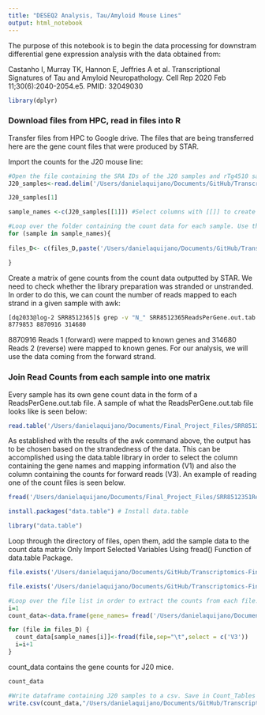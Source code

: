 ```yaml
---
title: "DESEQ2 Analysis, Tau/Amyloid Mouse Lines"
output: html_notebook
---
```


The purpose of this notebook is to begin the data processing for downstram differential gene expression analysis with the data obtained from:

Castanho I, Murray TK, Hannon E, Jeffries A et al. Transcriptional Signatures of Tau and Amyloid Neuropathology. Cell Rep 2020 Feb 11;30(6):2040-2054.e5. PMID: 32049030

```r
library(dplyr)
```

### Download files from HPC, read in files into R

Transfer files from HPC to Google drive. The files that are being transferred here are the gene count files that were produced by STAR. 

Import the counts for the J20 mouse line:

```r
#Open the file containing the SRA IDs of the J20 samples and rTg4510 samples
J20_samples<-read.delim('/Users/danielaquijano/Documents/GitHub/Transcriptomics-Final-Project-/Data_Retrieval/SRR_Acc_List_J20_6m_12m.txt',header=FALSE)
```

```r
J20_samples[1]
```


```r
sample_names <-c(J20_samples[[1]]) #Select columns with [[]] to create vector from sample names column
```

```r
#Loop over the folder containing the count data for each sample. Use the sample name from the SRR accession list to substiute sample name in the file path. Later we will use these file paths in order to build a count matrix. 
for (sample in sample_names){
  
files_D<- c(files_D,paste('/Users/danielaquijano/Documents/GitHub/Transcriptomics-Final-Project-/STAR_Counts/',sample,"ReadsPerGene.out.tab",sep=''))

}
```


Create a matrix of gene counts from the count data outputted by STAR. We need to check whether the library preparation was stranded or unstranded. In order to do this, we can count the number of reads mapped to each strand in a given sample with awk:

```bash
[dq2033@log-2 SRR8512365]$ grep -v "N_" SRR8512365ReadsPerGene.out.tab | awk '{unst+=$2;forw+=$3;rev+=$4}END{print unst,forw,rev}'
8779853 8870916 314680
```
8870916 Reads 1 (forward) were mapped to known genes and  314680 Reads 2 (reverse) were mapped to known genes. For our analysis, we will use the data coming from the forward strand. 


### Join Read Counts from each sample into one matrix

Every sample has its own gene count data in the form of a ReadsPerGene.out.tab file. A sample of what the ReadsPerGene.out.tab file looks like is seen below:

```r
read.table('/Users/danielaquijano/Documents/Final_Project_Files/SRR8512351ReadsPerGene.out.tab',sep="\t")
```
As established with the results of the awk command above, the output has to be chosen based on the strandedness of the data. This can be accomplished using the data.table library in order to select the column containing the gene names and mapping information (V1) and also the column containing the counts for forward reads (V3). An example of reading one of the count files is seen below. 

```r
fread('/Users/danielaquijano/Documents/Final_Project_Files/SRR8512351ReadsPerGene.out.tab',sep="\t", select = c("V1", "V3"))
```

```r
install.packages("data.table") # Install data.table
```
```r
library("data.table") 
```

Loop through the directory of files, open them, add the sample data to the count data matrix
Only Import Selected Variables Using fread() Function of data.table Package.

```r
file.exists('/Users/danielaquijano/Documents/GitHub/Transcriptomics-Final-Project-/STAR_Counts')
```
```r
file.exists('/Users/danielaquijano/Documents/GitHub/Transcriptomics-Final-Project-/STAR_Counts/SRR8512365ReadsPerGene.out.tab')
```

```r
#Loop over the file list in order to extract the counts from each file. sspecified above the library is stranded so we will use the V3 column which contains the forward read counts. We will name each column using the SRR id from each sample stored in sample_names and a counter will be used to loop through each name in this list. The counter, i, is incremented after each iteration of the loop.
i=1
count_data<-data.frame(gene_names= fread('/Users/danielaquijano/Documents/GitHub/Transcriptomics-Final-Project-/STAR_Counts/SRR8512365ReadsPerGene.out.tab',sep="\t",select = c('V1')))

for (file in files_D) {
  count_data[sample_names[i]]<-fread(file,sep="\t",select = c('V3'))
  i=i+1
}
```



count_data contains the gene counts for J20 mice.

```r
count_data
```

```r
#Write dataframe containing J20 samples to a csv. Save in Count_Tables folder in GitHub repositroy
write.csv(count_data,"/Users/danielaquijano/Documents/GitHub/Transcriptomics-Final-Project-/Count_Tables/count_data.csv", row.names = FALSE)
```






